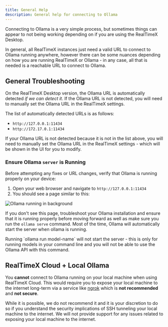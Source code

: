 ```yaml
---
title: General Help
description: General help for connecting to Ollama
---
```



Connecting to Ollama is a very simple process, but sometimes things can appear to not being working depending on if you are using the
RealTimeX Desktop.

In general, all RealTimeX instances just need a valid URL to connect to Ollama running anywhere, however there can be some nuances depending on how you are running RealTimeX or Ollama - in any case, all that is needed is a reachable URL to connect to Ollama.

## General Troubleshooting

On the RealTimeX Desktop version, the Ollama URL is automatically detected _if we can detect it_.
If the Ollama URL is not detected, you will need to manually set the Ollama URL in the RealTimeX settings.

The list of automatically detected URLs is as follows:
- `http://127.0.0.1:11434`
- `http://172.17.0.1:11434`

If your Ollama URL is not detected because it is not in the list above, you will need to manually set the Ollama URL in the RealTimeX settings - which will be shown in the UI for you to modify.

### Ensure Ollama `server` is Running

Before attempting any fixes or URL changes, verify that Ollama is running properly on your device:

1. Open your web browser and navigate to `http://127.0.0.1:11434`
2. You should see a page similar to this:

<Image
  src="/images/faq/ollama-models-not-loading/ollama-running.png"
  height={1080}
  width={1920}
  quality={100}
  alt="Ollama running in background"
/>

If you don't see this page, troubleshoot your Ollama installation and ensure that it is running properly before moving forward as well as make sure you run the `ollama serve` command.
Most of the time, Ollama will automatically start the server when ollama is running.

<Callout type="info" emoji="ℹ️">
  Running `ollama run model-name` will not start the server - this is only for running models in your command line and you will not be able to use the Ollama API with this command.
</Callout>

## RealTimeX Cloud + Local Ollama

You **cannot** connect to Ollama running on your local machine when using RealTimeX Cloud. This would require you to expose your local machine to the internet long-term via a service like [ngrok](https://ngrok.com/) which is **not recommended** and **not secure**.

While it is possible, we do not recommend it and it is your discretion to do so if you understand the security implications of SSH tunneling your local machine to the internet. We will not provide support for any issues related to exposing your local machine to the internet.